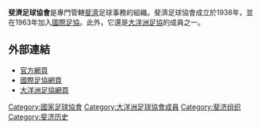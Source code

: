 {{國家足協
|Name               = 斐濟足球協會
|Logo               = <!-- 檔案不存在 FFAS.svg ，可從英文維基百科取得 -->
|Founded            = 1938年
|FIFA affiliation   = 1963年
|Region             = [[大洋洲足協|大洋洲足協]]
|Region affiliation = 1966年
|President          = Patle Rajesh 
}}

'''斐濟足球協會'''是專門管轄[[斐濟|斐濟]]足球事務的組織。斐濟足球協會成立於1938年，並在1963年加入[[國際足協|國際足協]]。此外，它還是[[大洋洲足協|大洋洲足協]]的成員之一。

==外部連結==
* [http://www.fijifootball.com.fj/ 官方網頁] {{Wayback|url=http://www.fijifootball.com.fj/ |date=20160331010308 }}
* [http://www.fifa.com/associations/association=fij/index.html 國際足協網頁] {{Wayback|url=http://www.fifa.com/associations/association=fij/index.html |date=20181213030621 }}
* [https://web.archive.org/web/20160304114452/http://www.oceaniafootball.com/ofc/MemberAssociations/MemberAssociations/tabid/187/MA/a324ca30-2d53-4802-abd2-1c13c66140c3/MATitle/Fiji/language/en-US/Default.aspx 大洋洲足協網頁]
{{大洋洲足球協會成員}}
{{Fiji-stub}}
[[Category:國家足球協會|Category:國家足球協會]]
[[Category:大洋洲足球協會成員|Category:大洋洲足球協會成員]]
[[Category:斐济组织|Category:斐济组织]]
[[Category:斐济历史|Category:斐济历史]]
